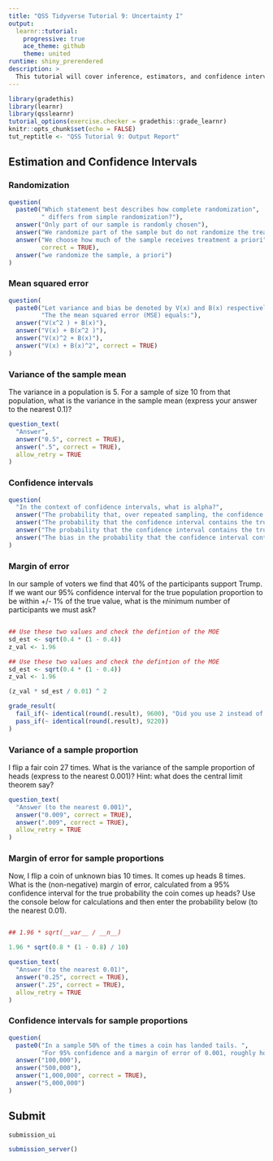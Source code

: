 ```yaml
---
title: "QSS Tidyverse Tutorial 9: Uncertainty I"
output:
  learnr::tutorial:
    progressive: true
    ace_theme: github
    theme: united
runtime: shiny_prerendered
description: >
  This tutorial will cover inference, estimators, and confidence intervals.
---
```


```r
library(gradethis)
library(learnr)
library(qsslearnr)
tutorial_options(exercise.checker = gradethis::grade_learnr)
knitr::opts_chunk$set(echo = FALSE)
tut_reptitle <- "QSS Tutorial 9: Output Report"
```

## Estimation and Confidence Intervals

### Randomization


```r
question(
  paste0("Which statement best describes how complete randomization",
         " differs from simple randomization?"),
  answer("Only part of our sample is randomly chosen"),
  answer("We randomize part of the sample but do not randomize the treatment"),
  answer("We choose how much of the sample receives treatment a priori",
         correct = TRUE),
  answer("we randomize the sample, a priori")
)
```

### Mean squared error

```r
question(
  paste0("Let variance and bias be denoted by V(x) and B(x) respectively. ",
         "The the mean squared error (MSE) equals:"),
  answer("V(x^2 ) + B(x)"),
  answer("V(x) + B(x^2 )"),
  answer("V(x)^2 + B(x)"),
  answer("V(x) + B(x)^2", correct = TRUE)
)
```


### Variance of the sample mean

The variance in a population is 5. For a sample of size 10 from that population, what is the variance in the sample mean (express your answer to the nearest 0.1)?

```r
question_text(
  "Answer",
  answer("0.5", correct = TRUE),
  answer(".5", correct = TRUE),
  allow_retry = TRUE
)
```

### Confidence intervals

```r
question(
  "In the context of confidence intervals, what is alpha?",
  answer("The probability that, over repeated sampling, the confidence interval does not contain the true value of a parameter.", correct = TRUE),
  answer("The probability that the confidence interval contains the true value of a parameter, base on the sample size."),
  answer("The probability that the confidence interval contains the true value of a parameter, regardless of the sample size."),
  answer("The bias in the probability that the confidence interval contains the true value of a parameter")
)
```


### Margin of error

In our sample of voters we find that 40% of the participants support
Trump. If we want our 95% confidence interval for the true population
proportion to be within +/- 1% of the true value, what is the minimum
number of participants we must ask?

```r

```

```r
## Use these two values and check the defintion of the MOE
sd_est <- sqrt(0.4 * (1 - 0.4))
z_val <- 1.96

```

```r
## Use these two values and check the defintion of the MOE
sd_est <- sqrt(0.4 * (1 - 0.4))
z_val <- 1.96

(z_val * sd_est / 0.01) ^ 2
```


```r
grade_result(
  fail_if(~ identical(round(.result), 9600), "Did you use 2 instead of 1.96 for the critical value?"),
  pass_if(~ identical(round(.result), 9220))
)
```


### Variance of a sample proportion

I flip a fair coin 27 times. What is the variance of the sample proportion of heads (express to the nearest 0.001)? Hint: what does the central limit theorem say?


```r
question_text(
  "Answer (to the nearest 0.001)",
  answer("0.009", correct = TRUE),
  answer(".009", correct = TRUE),
  allow_retry = TRUE
)
```

### Margin of error for sample proportions {data-allow-skip=TRUE}

Now, I flip a coin of unknown bias 10 times. It comes up heads 8
times. What is the (non-negative) margin of error, calculated from a
95% confidence interval for the true probability the coin comes up
heads? Use the console below for calculations and then enter the
probability below  (to the nearest 0.01).


```r

```

```r
## 1.96 * sqrt(__var__ / __n__)
```

```r
1.96 * sqrt(0.8 * (1 - 0.8) / 10)
```


```r
question_text(
  "Answer (to the nearest 0.01)",
  answer("0.25", correct = TRUE),
  answer(".25", correct = TRUE),
  allow_retry = TRUE
)
```

### Confidence intervals for sample proportions

```r
question(
  paste0("In a sample 50% of the times a coin has landed tails. ",
         "For 95% confidence and a margin of error of 0.001, roughly how many flips should you we need to check if the coin is actually fair?"),
  answer("100,000"),
  answer("500,000"),
  answer("1,000,000", correct = TRUE),
  answer("5,000,000")
)
```


## Submit

```r
submission_ui
```

```r
submission_server()
```
